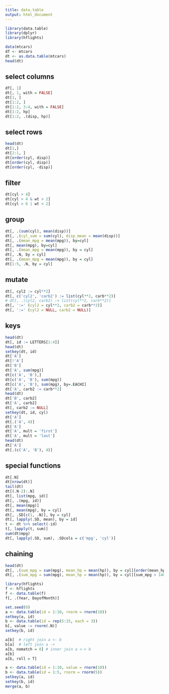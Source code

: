 ```yaml
---
title: data.table
output: html_document
---
```



```r
library(data.table)
library(dplyr)
library(hflights)
```

```r
data(mtcars)
df <- mtcars
dt <- as.data.table(mtcars)
head(dt)
```

## select columns

```r
df[, 1]
dt[, 1, with = FALSE]
dt[1, ]
dt[1:2, ]
dt[1:2, 3:4, with = FALSE]
dt[1:2, hp]
dt[1:2, .(disp, hp)]
```

## select rows

```r
head(dt)
dt[1,]
dt[2:1, ]
dt[order(cyl, disp)]
dt[order(cyl, disp)]
dt[order(cyl, -disp)]
```

## filter

```r
dt[cyl > 4]
dt[cyl > 4 & wt > 2]
dt[cyl > 6 | wt < 2]
```

## group

```r
dt[, .(sum(cyl), mean(disp))]
dt[, .(cyl_sum = sum(cyl), disp_mean = mean(disp))]
dt[, .(mean_mpg = mean(mpg)), by=cyl]
dt[, mean(mpg), by=cyl]
dt[, .(mean_mpg = mean(mpg)), by = cyl]
dt[, .N, by = cyl]
dt[, .(mean_mpg = mean(mpg)), by = cyl]
dt[1:5, .N, by = cyl]
```

## mutate

```r
dt[, cyl2 := cyl**2]
dt[, c('cyl2', 'carb2') := list(cyl**2, carb**2)]
# dt[, .(cyl2, carb2) := list(cyl**2, carb**2)]
dt[, ':=' (cyl2 = cyl**2, carb2 = carb**2)]
dt[, ':=' (cyl2 = NULL, carb2 = NULL)]
```

## keys

```r
head(dt)
dt[, id := LETTERS[1:4]]
head(dt)
setkey(dt, id)
dt['A']
dt[!'A']
dt['B']
dt['A', sum(mpg)]
dt[c('A', 'B'),]
dt[c('A', 'B'), sum(mpg)]
dt[c('A', 'B'), sum(mpg), by=.EACHI]
dt['A', carb2 := carb**2]
head(dt)
dt['B', carb2]
dt['A', carb2]
dt[, carb2 := NULL]
setkey(dt, id, cyl)
dt['A']
dt[.('A', 4)]
dt['A']
dt['A', mult = 'first']
dt['A', mult = 'last']
head(dt)
dt['A']
dt[.(c('A', 'B'), 4)]
```

## special functions

```r
dt[.N]
dt[nrow(dt)]
tail(dt)
dt[(.N-2):.N]
dt[, list(mpg, id)]
dt[, .(mpg, id)]
dt[, mean(mpg)]
dt[, mean(mpg), by = cyl]
dt[, .SD[c(1, .N)], by = cyl]
dt[, lapply(.SD, mean), by = id]
t <- dt %>% select(-id)
t[, lapply(t, sum)]
sum(dt$mpg)
dt[, lapply(.SD, sum), .SDcols = c('mpg', 'cyl')]
```

## chaining

```r
head(dt)
dt[, .(sum_mpg = sum(mpg), mean_hp = mean(hp)), by = cyl][order(mean_hp, sum_mpg)]
dt[, .(sum_mpg = sum(mpg), mean_hp = mean(hp)), by = cyl][sum_mpg > 140]
```

```r
library(hflights)
f <- hflights
f <- data.table(f)
f[, .(Year, DayofMonth)]
```

```r
set.seed(0)
a <- data.table(id = 1:10, rnorm = rnorm(10))
setkey(a, id)
b <- data.table(id = rep(5:15, each = 3))
b[, value := rnorm(.N)]
setkey(b, id)

a[b]  # right join a <- b
b[a]  # left join a -> 
a[b, nomatch = 0] # inner join a <-> b
a[b]
a[b, roll = T]
```

```r
a <- data.table(id = 1:10, value = rnorm(10))
b <- data.table(id = 1:5, rnorm = rnorm(5))
setkey(a, id)
setkey(b, id)
merge(a, b)
```
